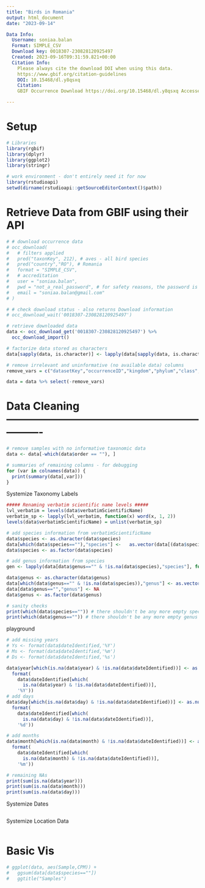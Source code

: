 ```yaml
---
title: "Birds in Romania"
output: html_document
date: "2023-09-14"

Data Info:
  Username: soniaa.balan
  Format: SIMPLE_CSV
  Download key: 0018307-230828120925497
  Created: 2023-09-16T09:31:59.821+00:00
  Citation Info:  
    Please always cite the download DOI when using this data.
    https://www.gbif.org/citation-guidelines
    DOI: 10.15468/dl.y8qsxq
    Citation:
    GBIF Occurrence Download https://doi.org/10.15468/dl.y8qsxq Accessed from R via rgbif(https://github.com/ropensci/rgbif) on 2023-09-16

---
```


# Setup 
```r
# Libraries
library(rgbif)
library(dplyr)
library(ggplot2)
library(stringr)

# work environment - don't entirely need it for now
library(rstudioapi) 
setwd(dirname(rstudioapi::getSourceEditorContext()$path))
```

# Retrieve Data from GBIF using their API
```r
# # download occurrence data
# occ_download(
#   # filters applied
#   pred("taxonKey", 212), # aves - all bird species
#   pred("country","RO"), # Romania
#   format = "SIMPLE_CSV",
#   # accreditation
#   user = "soniaa.balan",
#   pwd = "not_a_real_password", # for safety reasons, the password is not included in this script
#   email = "soniaa.balan@gmail.com"
# )

# # check download status - also returns Download information
# occ_download_wait('0018307-230828120925497')

# retrieve downloaded data
data <- occ_download_get('0018307-230828120925497') %>%
  occ_download_import()

# factorize data stored as characters
data[sapply(data, is.character)] <- lapply(data[sapply(data, is.character)],as.factor)

# remove irrelevant and uninformative (no available data) columns
remove_vars = c("datasetKey","occurrenceID","kingdom","phylum","class","verbatimScientificNameAuthorship","countryCode","publishingOrgKey","coordinatePrecision","elevation","elevationAccuracy","depth","depthAccuracy","taxonKey","speciesKey","catalogNumber","recordNumber","license","rightsHolder","establishmentMeans","lastInterpreted","recordedBy","typeStatus","mediaType","issue")

data = data %>% select(-remove_vars)
```


# Data Cleaning ----------------------------------------------------------------

```r
# remove samples with no informative taxonomic data
data <- data[-which(data$order == ""), ]

# summaries of remaining columns - for debugging
for (var in colnames(data)) {
  print(summary(data[,var]))
}
```

Systemize Taxonomy Labels
```r

##### Renaming verbatim scientific name levels #####
lvl_verbatim = levels(data$verbatimScientificName)
verbatim_sp <- lapply(lvl_verbatim, function(x) word(x, 1, 2))
levels(data$verbatimScientificName) = unlist(verbatim_sp)

# add species information from verbatimScientificName 
data$species <- as.character(data$species)
data[which(data$species==""),"species"] <-   as.vector(data[(data$species==""),"verbatimScientificName"])
data$species <- as.factor(data$species)

# add genus information from species
gen <- lapply(data[data$genus=="" & !is.na(data$species),"species"], function(x) word(x, 1))

data$genus <- as.character(data$genus)
data[which(data$genus=="" & !is.na(data$species)),"genus"] <- as.vector(gen)
data[data$genus=="","genus"] <- NA
data$genus <- as.factor(data$genus)

# sanity checks
print(which(data$species=="")) # there shouldn't be any more empty species
print(which(data$genus=="")) # there shouldn't be any more empty genus

```
playground
```r
# add missing years
# Ys <- format(data$dateIdentified,'%Y')
# Ms <- format(data$dateIdentified,'%m')
# Ds <- format(data$dateIdentified,'%s')

data$year[which(is.na(data$year) & !is.na(data$dateIdentified))] <- as.numeric(
  format(
    data$dateIdentified[which(
      is.na(data$year) & !is.na(data$dateIdentified))],
    '%Y'))
# add days 
data$day[which(is.na(data$day) & !is.na(data$dateIdentified))] <- as.numeric(
  format(
    data$dateIdentified[which(
      is.na(data$day) & !is.na(data$dateIdentified))],
    '%d'))

# add months
data$month[which(is.na(data$month) & !is.na(data$dateIdentified))] <- as.numeric(
  format(
    data$dateIdentified[which(
      is.na(data$month) & !is.na(data$dateIdentified))],
    '%m'))

# remaining NAs
print(sum(is.na(data$year)))
print(sum(is.na(data$month)))
print(sum(is.na(data$day)))
```

Systemize Dates
```r


```

Systemize Location Data
```r


```
# Basic Vis
```r
# ggplot(data, aes(Sample,CPM)) +
#   ggsum(data[data$species==""])
#   ggtitle("Samples")
```
